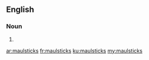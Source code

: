 ==English==

===Noun===
{{head|en|plural}}

# {{plural of|maulstick|lang=en}}

[[ar:maulsticks]]
[[fr:maulsticks]]
[[ku:maulsticks]]
[[my:maulsticks]]